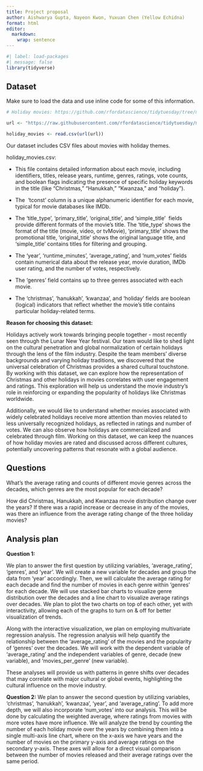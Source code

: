 ```yaml
---
title: Project proposal
author: Aishwarya Gupta, Nayeon Kwon, Yuxuan Chen (Yellow Echidna)
format: html
editor: 
  markdown: 
    wrap: sentence
---
```


```r
#| label: load-packages
#| message: false
library(tidyverse)
```

## Dataset

Make sure to load the data and use inline code for some of this information.

```r
# Holiday movies: https://github.com/rfordatascience/tidytuesday/tree/master/data/2023/2023-12-12

url <- "https://raw.githubusercontent.com/rfordatascience/tidytuesday/master/data/2023/2023-12-12/holiday_movies.csv"

holiday_movies <- read.csv(url(url))

```

Our dataset includes CSV files about movies with holiday themes.

holiday_movies.csv:

-   This file contains detailed information about each movie, including identifiers, titles, release years, runtime, genres, ratings, vote counts, and boolean flags indicating the presence of specific holiday keywords in the title (like "Christmas," "Hanukkah," "Kwanzaa," and "holiday").

-   The  'tconst' column is a unique alphanumeric identifier for each movie, typical for movie databases like IMDb.

-   The 'title_type', 'primary_title', 'original_title', and 'simple_title'  fields provide different formats of the movie's title.
    The 'title_type' shows the format of the title (movie, video, or tvMovie), 'primary_title' shows the promotional title, 'original_title' shows the original language title, and 'simple_title' contains titles for filtering and grouping.

-   The 'year', 'runtime_minutes', 'average_rating', and 'num_votes' fields contain numerical data about the release year, movie duration, IMDb user rating, and the number of votes, respectively.

-   The 'genres' field contains up to three genres associated with each movie.

-   The 'christmas', 'hanukkah', 'kwanzaa', and 'holiday' fields are boolean (logical) indicators that reflect whether the movie's title contains particular holiday-related terms.

**Reason for choosing this dataset:**

Holidays actively work towards bringing people together - most recently seen through the Lunar New Year festival.
Our team would like to shed light on the cultural penetration and global normalization of certain holidays through the lens of the film industry.
Despite the team members' diverse backgrounds and varying holiday traditions, we discovered that the universal celebration of Christmas provides a shared cultural touchstone.
By working with this dataset, we can explore how the representation of Christmas and other holidays in movies correlates with user engagement and ratings.
This exploration will help us understand the movie industry's role in reinforcing or expanding the popularity of holidays like Christmas worldwide. 

Additionally, we would like to understand whether movies associated with widely celebrated holidays receive more attention than movies related to less universally recognized holidays, as reflected in ratings and number of votes.
We can also observe how holidays are commercialized and celebrated through film.
Working on this dataset, we can keep the nuances of how holiday movies are rated and discussed across different cultures, potentially uncovering patterns that resonate with a global audience. 

## Questions

What's the average rating and counts of different movie genres across the decades, which genres are the most popular for each decade?

How did Christmas, Hanukkah, and Kwanzaa movie distribution change over the years?
If there was a rapid increase or decrease in any of the movies, was there an influence from the average rating change of the three holiday movies?

## Analysis plan

**Question 1:**

We plan to answer the first question by utilizing variables, 'average_rating', 'genres', and 'year'.
We will create a new variable for decades and group the data from 'year' accordingly.
Then, we will calculate the average rating for each decade and find the number of movies in each genre within 'genres' for each decade.
We will use stacked bar charts to visualize genre distribution over the decades and a line chart to visualize average ratings over decades.
We plan to plot the two charts on top of each other, yet with interactivity, allowing each of the graphs to turn on & off for better visualization of trends.

Along with the interactive visualization, we plan on employing multivariate regression analysis.
The regression analysis will help quantify the relationship between the 'average_rating' of the movies and the popularity of 'genres' over the decades.
We will work with the dependent variable of 'average_rating' and the independent variables of genre, decade (new variable), and 'movies_per_genre' (new variable).

These analyses will provide us with patterns in genre shifts over decades that may correlate with major cultural or global events, highlighting the cultural influence on the movie industry.

**Question 2:** We plan to answer the second question by utilizing variables, 'christmas', 'hanukkah', 'kwanzaa', 'year', and 'average_rating'.
To add more depth, we will also incorporate 'num_votes' into our analysis.
This will be done by calculating the weighted average, where ratings from movies with more votes have more influence.
We will analyze the trend by counting the number of each holiday movie over the years by combining them into a single multi-axis line chart, where on the x-axis we have years and the number of movies on the primary y-axis and average ratings on the secondary y-axis.
These axes will allow for a direct visual comparison between the number of movies released and their average ratings over the same period.
